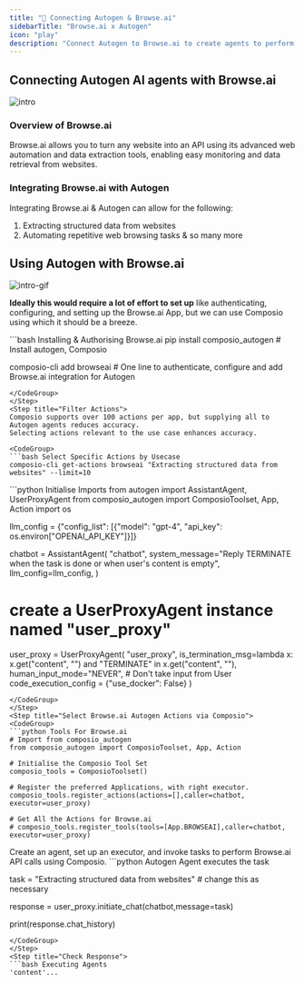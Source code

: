 ```yaml
---
title: "🚀 Connecting Autogen & Browse.ai"
sidebarTitle: "Browse.ai x Autogen"
icon: "play"
description: "Connect Autogen to Browse.ai to create agents to perform tasks using natural language"
---
```


## Connecting Autogen AI agents with Browse.ai
![intro](/media/intro.jpg)

### Overview of Browse.ai

Browse.ai allows you to turn any website into an API using its advanced web automation and data extraction tools, enabling easy monitoring and data retrieval from websites.

### Integrating Browse.ai with Autogen

Integrating Browse.ai & Autogen can allow for the following:

1. Extracting structured data from websites
2. Automating repetitive web browsing tasks
& so many more

## Using Autogen with Browse.ai
![intro-gif](/media/intro.gif)
<Steps>
<Step title="Setting Up the Environment">

**Ideally this would require a lot of effort to set up** like authenticating, configuring, and setting up the Browse.ai App, but we can use Composio using which it should be a breeze.

<CodeGroup>
```bash Installing & Authorising Browse.ai
pip install composio_autogen # Install autogen, Composio 

composio-cli add browseai # One line to authenticate, configure and add Browse.ai integration for Autogen
```
</CodeGroup>
</Step>
<Step title="Filter Actions">
Composio supports over 100 actions per app, but supplying all to Autogen agents reduces accuracy.
Selecting actions relevant to the use case enhances accuracy.

<CodeGroup>
```bash Select Specific Actions by Usecase
composio-cli get-actions browseai "Extracting structured data from websites" --limit=10
```
</CodeGroup>

</Step>
<Step title="Import Base Packages">

<CodeGroup>
```python Initialise Imports
from autogen import AssistantAgent, UserProxyAgent
from composio_autogen import ComposioToolset, App, Action
import os

llm_config = {"config_list": [{"model": "gpt-4", "api_key": os.environ["OPENAI_API_KEY"]}]}

chatbot = AssistantAgent(
    "chatbot",
    system_message="Reply TERMINATE when the task is done or when user's content is empty",
    llm_config=llm_config,
)

# create a UserProxyAgent instance named "user_proxy"
user_proxy = UserProxyAgent(
    "user_proxy",
    is_termination_msg=lambda x: x.get("content", "") and "TERMINATE" in x.get("content", ""),
    human_input_mode="NEVER", # Don't take input from User
    code_execution_config = {"use_docker": False}
)
```
</CodeGroup>
</Step>
<Step title="Select Browse.ai Autogen Actions via Composio">
<CodeGroup>
```python Tools For Browse.ai
# Import from composio_autogen
from composio_autogen import ComposioToolset, App, Action

# Initialise the Composio Tool Set
composio_tools = ComposioToolset()

# Register the preferred Applications, with right executor. 
composio_tools.register_actions(actions=[],caller=chatbot, executor=user_proxy)

# Get All the Actions for Browse.ai
# composio_tools.register_tools(tools=[App.BROWSEAI],caller=chatbot, executor=user_proxy) 
```
</CodeGroup>
</Step>
<Step title="Execute the Agent">
Create an agent, set up an executor, and invoke tasks to perform Browse.ai API calls using Composio. 
<CodeGroup>
```python Autogen Agent executes the task

task = "Extracting structured data from websites" # change this as necessary

response = user_proxy.initiate_chat(chatbot,message=task)

print(response.chat_history)
```
</CodeGroup>
</Step>
<Step title="Check Response">
```bash Executing Agents
'content'...
```
</Step>
</Steps>
